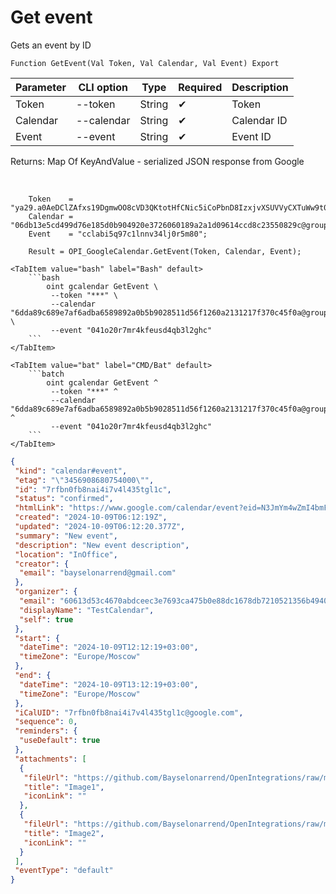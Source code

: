 ﻿---
sidebar_position: 3
---


# Get event
 Gets an event by ID



`Function GetEvent(Val Token, Val Calendar, Val Event) Export`

  | Parameter | CLI option | Type | Required | Description |
  |-|-|-|-|-|
  | Token | --token | String | &#x2714; | Token |
  | Calendar | --calendar | String | &#x2714; | Calendar ID |
  | Event | --event | String | &#x2714; | Event ID |

  
  Returns:  Map Of KeyAndValue - serialized JSON response from Google

<br/>




```bsl title="1C:Enterprise/OneScript code example"
    Token    = "ya29.a0AeDClZAfxs19DgmwOO8cVD3QKtotHfCNic5iCoPbnD8IzxjvXSUVVyCXTuWw9t0RG7seizlNqpNWBH7sHrQAyS0SeFgQ6chxYmOYUMDNc...";
    Calendar = "06db13e5cd499d76e185d0b904920e3726060189a2a1d09614ccd8c23550829c@group.calendar.google.com";
    Event    = "cclabi5q97c1lnnv34lj0r5m80";

    Result = OPI_GoogleCalendar.GetEvent(Token, Calendar, Event);
```
 

 <Tabs>
  
    <TabItem value="bash" label="Bash" default>
        ```bash
            oint gcalendar GetEvent \
             --token "***" \
             --calendar "6dda89c689e7af6adba6589892a0b5b9028511d56f1260a2131217f370c45f0a@group.calendar.google.com" \
             --event "041o20r7mr4kfeusd4qb3l2ghc"
        ```
    </TabItem>
  
    <TabItem value="bat" label="CMD/Bat" default>
        ```batch
            oint gcalendar GetEvent ^
             --token "***" ^
             --calendar "6dda89c689e7af6adba6589892a0b5b9028511d56f1260a2131217f370c45f0a@group.calendar.google.com" ^
             --event "041o20r7mr4kfeusd4qb3l2ghc"
        ```
    </TabItem>
</Tabs>


```json title="Result"
{
 "kind": "calendar#event",
 "etag": "\"3456908680754000\"",
 "id": "7rfbn0fb8nai4i7v4l435tgl1c",
 "status": "confirmed",
 "htmlLink": "https://www.google.com/calendar/event?eid=N3JmYm4wZmI4bmFpNGk3djRsNDM1dGdsMWMgNjA2MTNkNTNjNDY3MGFiZGNlZWMzZTc2OTNjYTQ3NWIwZTg4ZGMxNjc4ZGI3MjEwNTIxMzU2YjQ5NDBhNjE0OEBn",
 "created": "2024-10-09T06:12:19Z",
 "updated": "2024-10-09T06:12:20.377Z",
 "summary": "New event",
 "description": "New event description",
 "location": "InOffice",
 "creator": {
  "email": "bayselonarrend@gmail.com"
 },
 "organizer": {
  "email": "60613d53c4670abdceec3e7693ca475b0e88dc1678db7210521356b4940a6148@group.calendar.google.com",
  "displayName": "TestCalendar",
  "self": true
 },
 "start": {
  "dateTime": "2024-10-09T12:12:19+03:00",
  "timeZone": "Europe/Moscow"
 },
 "end": {
  "dateTime": "2024-10-09T13:12:19+03:00",
  "timeZone": "Europe/Moscow"
 },
 "iCalUID": "7rfbn0fb8nai4i7v4l435tgl1c@google.com",
 "sequence": 0,
 "reminders": {
  "useDefault": true
 },
 "attachments": [
  {
   "fileUrl": "https://github.com/Bayselonarrend/OpenIntegrations/raw/main/service/test_data/picture.jpg",
   "title": "Image1",
   "iconLink": ""
  },
  {
   "fileUrl": "https://github.com/Bayselonarrend/OpenIntegrations/raw/main/service/test_data/picture2.jpg",
   "title": "Image2",
   "iconLink": ""
  }
 ],
 "eventType": "default"
}
```

